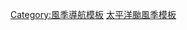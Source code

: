 {{template category
|type = navbox
|description = 
|topic = 太平洋颱風季
|help = 
}}

[[Category:風季導航模板|Category:風季導航模板]]
[[Category:太平洋颱風季模板|]]